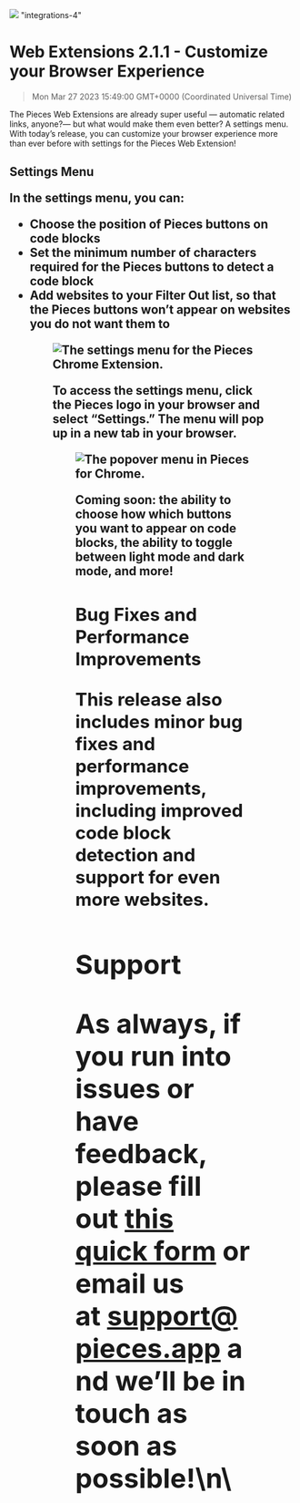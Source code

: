 ![](https://uploads-ssl.webflow.com/6143afec68f555387049efb3/630d88ea46bb65badda5bc2c_ezgif_com-gif-maker66_1da59abf7c1c03c2cd3d036e6fee31e8_2000.png)
"integrations-4"
# Web Extensions 2.1.1 - Customize your Browser Experience
> Mon Mar 27 2023 15:49:00 GMT+0000 (Coordinated Universal Time)
<p>The Pieces Web Extensions are already super useful — automatic related links, anyone?— but what would make them even better? A settings menu. With today’s release, you can customize your browser experience more than ever before with settings for the Pieces Web Extension!<p.new.line><h2 id="9plv6">Settings Menu<h2.new.line><p>In the settings menu, you can:<p.new.line><ul><li>Choose the position of Pieces buttons on code blocks<li.new.line><li>Set the minimum number of characters required for the Pieces buttons to detect a code block<li.new.line><li>Add websites to your Filter Out list, so that the Pieces buttons won’t appear on websites you do not want them to<li.new.line><ul.new.line><figure class="w-richtext-figure-type-image w-richtext-align-center" data-rt-type="image" data-rt-align="center"><div><img alt="The settings menu for the Pieces Chrome Extension." src="https://uploads-ssl.webflow.com/6143afec68f555387049efb3/630d88ec46bb6589a1a5bdb0_ezgif_com-gif-maker64_26dcd8121036d05955136a7251d5c74a_800.png" /><div.new.line><figure.new.line><p>To access the settings menu, click the Pieces logo in your browser and select “Settings.” The menu will pop up in a new tab in your browser.<p.new.line><figure class="w-richtext-figure-type-image w-richtext-align-center" data-rt-type="image" data-rt-align="center"><div><img alt="The popover menu in Pieces for Chrome." src="https://uploads-ssl.webflow.com/6143afec68f555387049efb3/630d88ec46bb65428da5bdf0_ezgif_com-gif-maker65_217beab8d70ac04d191815293218f589_800.png" /><div.new.line><figure.new.line><p>Coming soon: the ability to choose how which buttons you want to appear on code blocks, the ability to toggle between light mode and dark mode, and more!<p.new.line><h2 id="4nsn8">Bug Fixes and Performance Improvements<h2.new.line><p>This release also includes minor bug fixes and performance improvements, including improved code block detection and support for even more websites.<p.new.line><h2 id="3gapr">Support<h2.new.line><p>As always, if you run into issues or have feedback, please fill out <a href="https://getpieces.typeform.com/to/mCjBSIjF" target="_blank" rel="noopener noreferrer">this quick form</a> or email us at <a href="mailto:support@pieces.app" target="_blank" rel="noopener noreferrer">support@pieces.app</a> and we’ll be in touch as soon as possible!<p.new.line>\n\
